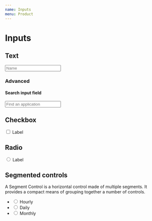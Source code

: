 ```yaml
---
name: Inputs
menu: Product
---
```



# Inputs

## Text

<Playground>
  <input class="form-control" placeholder="Name" />
</Playground>

### Advanced

#### Search input field

<Playground>
    <div class="input-with-icon input-with-icon-left">
      <input class="form-control" placeholder="Find an application" />
        <div class="input-with-icon_wrapper">
            <span class="mi mi-search" />
        </div>
     </div>
</Playground>

## Checkbox

<Playground>
  <div class="custom-control custom-checkbox">
    <input type="checkbox" class="custom-control-input" id="customCheck1" />
    <label class="custom-control-label" for="customCheck1">
      Label
    </label>
  </div>
</Playground>

## Radio

<Playground>
  <div class="custom-control custom-radio">
    <input
      type="radio"
      id="customRadio1"
      name="customRadio"
      class="custom-control-input"
    />
    <label class="custom-control-label" for="customRadio1">
      Label
    </label>
  </div>
</Playground>


## Segmented controls

A Segment Control is a horizontal control made of multiple segments. It provides a compact means of grouping together a number of controls.

<Playground>
<ul class="segmented-control">
	<li class="segmented-control__item">
		<input class="segmented-control__input" type="radio" value="3"   name="option" id="option-3"/>  
		<label class="segmented-control__label" for="option-3">Hourly</label> 
	</li>
	<li class="segmented-control__item"> 
		<input class="segmented-control__input" type="radio" value="4"   name="option" id="option-4" />  		
		<label class="segmented-control__label" for="option-4">Daily</label> 
	</li>
	<li class="segmented-control__item"> 
		<input class="segmented-control__input" type="radio" value="5"   name="option" id="option-5" />  	
		<label class="segmented-control__label" for="option-5">Monthly</label> 
	</li>
</ul>
</Playground>